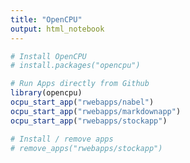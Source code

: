 ```yaml
---
title: "OpenCPU"
output: html_notebook
---
```


```r
# Install OpenCPU
# install.packages("opencpu")

# Run Apps directly from Github
library(opencpu)
ocpu_start_app("rwebapps/nabel")
ocpu_start_app("rwebapps/markdownapp")
ocpu_start_app("rwebapps/stockapp")

# Install / remove apps
# remove_apps("rwebapps/stockapp")

```


